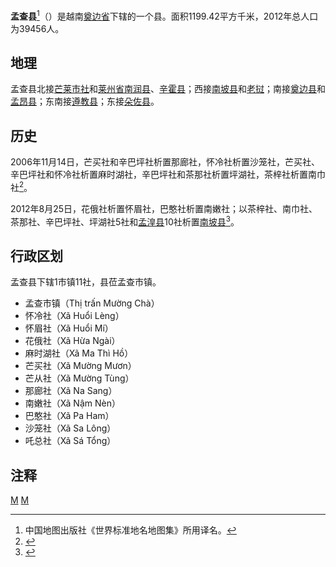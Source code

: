 {{Infobox Settlement
|name                   = 孟查县
|settlement_type        = 县
|official_name          = 
|other_name             = 
|native_name            = {{lang|vi|Huyện Mường Chà}}
|nickname               = 
|motto                  = 
|image_skyline          = A Water stream in Muong Cha.jpg
|imagesize              = 
|image_caption          = 
|image_flag             = 
|flag_size              = 
|image_seal             = 
|seal_size              = 
|image_shield           = 
|shield_size            = 
|image_blank_emblem     = 
|blank_emblem_size      = 
|image_map              = {{Infobox mapframe|frame-width=250|zoom=10}}
|mapsize                = 
|map_caption            = 
|image_map1             = 
|mapsize1               = 
|map_caption1           = 
|pushpin_map            = Vietnam
|pushpin_label_position = bottom
|pushpin_map_caption    = 
|pushpin_map1           = 
|pushpin_label_position1= 
|pushpin_map_caption1   = 
|subdivision_type       = 国家
|subdivision_name       = {{flag|Vietnam}}
|subdivision_type1      = [[越南行政区划|省]]
|subdivision_name1      = [[奠边省|奠边省]]
|subdivision_type2      = 行政区划
|subdivision_name2      = 1市镇11社
|subdivision_type3      = 
|subdivision_name3      = 
|seat_type              = 县莅
|seat                   = {{link-vi|孟查市镇|Mường Chà (thị trấn)}}
|government_type        = 
|leader_title           = 
|leader_name            = 
|leader_title1          = 
|leader_name1           = 
|established_title      = 
|established_date       = 
|area_magnitude         = 
|unit_pref              = 
|area_footnotes         = 
|area_total_km2         = 1199.42
|area_land_km2          = 
|area_water_km2         = 
|area_water_percent     = 
|area_urban_km2         = 
|area_metro_km2         = 
|population_as_of       = 2012年
|population_footnotes   = 
|population_note        = 
|population_total       = 39456
|population_density_km2 = auto
|population_metro             = 
|population_density_metro_km2 = 
|population_urban             = 
|population_density_urban_km2 = 
|timezone               = [[越南标准时间|越南标准时间]]
|utc_offset             = +7
|elevation_footnotes    = 
|elevation_m            = 
|coor_type              = 
|coordinates            = 
|postal_code_type       = 
|postal_code            = 
|area_code              = 
|website                = [http://muongcha.dienbien.gov.vn 孟查县电子信息门户网站]
|footnotes              = 
}}
'''孟查县'''<ref>中国地图出版社《世界标准地名地图集》所用译名。</ref>（{{vie|v='''Huyện Mường Chà'''}}）是越南[[奠边省|奠边省]]下辖的一个县。面积1199.42平方千米，2012年总人口为39456人。

==地理==
孟查县北接[[芒莱市社|芒莱市社]]和[[莱州省|莱州省]][[南润县|南润县]]、[[辛霍县|辛霍县]]；西接[[南坡县|南坡县]]和[[老挝|老挝]]；南接[[奠边县|奠边县]]和[[孟昂县|孟昂县]]；东南接[[遵教县|遵教县]]；东接[[朵佐县|朵佐县]]。

==历史==
2006年11月14日，芒买社和辛巴坪社析置那廊社，怀冷社析置沙笼社，芒买社、辛巴坪社和怀冷社析置麻时湖社，辛巴坪社和茶那社析置坪湖社，茶梓社析置南巾社<ref>{{Cite web |url=https://thuvienphapluat.vn/van-ban/Bat-dong-san/Nghi-dinh-135-2006-ND-CP-dieu-chinh-dia-gioi-hanh-chinh-xa-huyen-thanh-lap-xa-mo-rong-doi-ten-thi-tran-Muong-Ang-Tuan-Giao-Muong-Cha-tinh-Dien-Bien-15447.aspx |title=Nghị định 135/2006/NĐ-CP về việc điều chỉnh địa giới hành chính xã, huyện; thành lập xã; mở rộng và đổi tên thị trấn Mường Ẳng thuộc huyện Tuần Giáo, huyện Mường Chà; thành lập huyện Mường Ảng, tỉnh Điện Biên |accessdate=2020-02-13 |archive-date=2020-02-20 |archive-url=https://web.archive.org/web/20200220234101/https://thuvienphapluat.vn/van-ban/bat-dong-san/Nghi-dinh-135-2006-ND-CP-dieu-chinh-dia-gioi-hanh-chinh-xa-huyen-thanh-lap-xa-mo-rong-doi-ten-thi-tran-Muong-Ang-Tuan-Giao-Muong-Cha-tinh-Dien-Bien-15447.aspx |dead-url=no }}</ref>。

2012年8月25日，花俄社析置怀眉社，巴憨社析置南嫩社；以茶梓社、南巾社、茶那社、辛巴坪社、坪湖社5社和[[孟湟县|孟湟县]]10社析置[[南坡县|南坡县]]<ref>{{Cite web |url=https://thuvienphapluat.vn/van-ban/Bo-may-hanh-chinh/Nghi-quyet-45-NQ-CP-nam-2012-dieu-chinh-dia-gioi-hanh-chinh-de-thanh-lap-don-vi-146964.aspx |title=Nghị quyết 45/NQ-CP năm 2012 điều chỉnh địa giới hành chính để thành lập đơn vị hành chính cấp xã, huyện thuộc tỉnh Điện Biên do Chính phủ ban hành |accessdate=2020-02-13 |archive-date=2020-01-01 |archive-url=https://web.archive.org/web/20200101173759/https://thuvienphapluat.vn/van-ban/Bo-may-hanh-chinh/Nghi-quyet-45-NQ-CP-nam-2012-dieu-chinh-dia-gioi-hanh-chinh-de-thanh-lap-don-vi-146964.aspx |dead-url=no }}</ref>。

==行政区划==
孟查县下辖1市镇11社，县莅孟查市镇。
*孟查市镇（Thị trấn Mường Chà）
*怀冷社（Xã Huổi Lèng）
*怀眉社（Xã Huổi Mí）
*花俄社（Xã Hừa Ngài）
*麻时湖社（Xã Ma Thì Hồ）
*芒买社（Xã Mường Mươn）
*芒从社（Xã Mường Tùng）
*那廊社（Xã Na Sang）
*南嫩社（Xã Nậm Nèn）
*巴憨社（Xã Pa Ham）
*沙笼社（Xã Sa Lông）
*吒总社（Xã Sá Tổng）

==注释==
{{reflist}}

{{奠边省行政区划}}
{{越南西北部之县市镇区域划分}}

[[Category:越南县份|M]]
[[Category:奠边省|M]]